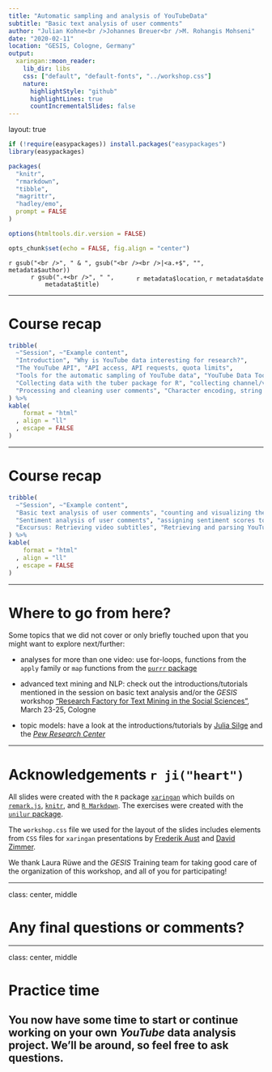 ```yaml
---
title: "Automatic sampling and analysis of YouTubeData"
subtitle: "Basic text analysis of user comments"
author: "Julian Kohne<br />Johannes Breuer<br />M. Rohangis Mohseni"
date: "2020-02-11"
location: "GESIS, Cologne, Germany"
output:
  xaringan::moon_reader:
    lib_dir: libs
    css: ["default", "default-fonts", "../workshop.css"]
    nature:
      highlightStyle: "github"
      highlightLines: true
      countIncrementalSlides: false
---
```

layout: true

```r
if (!require(easypackages)) install.packages("easypackages")
library(easypackages)

packages(
  "knitr",
  "rmarkdown",
  "tibble",
  "magrittr",
  "hadley/emo",
  prompt = FALSE
)

options(htmltools.dir.version = FALSE)

opts_chunk$set(echo = FALSE, fig.align = "center")
```

<div class="my-footer">
  <div style="float: left;"><span>`r gsub("<br />", " & ", gsub("<br /><br />|<a.+$", "", metadata$author))`</span></div>
  <div style="float: right;"><span>`r metadata$location`, `r metadata$date`</span></div>
  <div style="text-align: center;"><span>`r gsub(".+<br />", " ", metadata$title)`</span></div>
  </div>
  
---

# Course recap

```r
tribble(
  ~"Session", ~"Example content", 
  "Introduction", "Why is YouTube data interesting for research?",
  "The YouTube API", "API access, API requests, quota limits",
  "Tools for the automatic sampling of YouTube data", "YouTube Data Tools, Webometric Analyst, tuber",
  "Collecting data with the tuber package for R", "collecting channel/video stats & viewer comments", 
  "Processing and cleaning user comments", "Character encoding, string operations, emoji dictionaries"
) %>% 
kable(
    format = "html"
  , align = "ll"
  , escape = FALSE
)
```



---

# Course recap

```r
tribble(
  ~"Session", ~"Example content", 
  "Basic text analysis of user comments", "counting and visualizing the frequencies of words and emojis in comments",
  "Sentiment analysis of user comments", "assigning sentiment scores to words and emojis",
  "Excursus: Retrieving video subtitles", "Retrieving and parsing YouTube video subtitles"
) %>% 
kable(
    format = "html"
  , align = "ll"
  , escape = FALSE
)
```

---

# Where to go from here?

Some topics that we did not cover or only briefly touched upon that you might want to explore next/further:

- analyses for more than one video: use for-loops, functions from the `apply` family or `map` functions from the [`purrr` package](https://purrr.tidyverse.org/)

- advanced text mining and NLP: check out the introductions/tutorials mentioned in the session on basic text analysis and/or the *GESIS* workshop ["Research Factory for Text Mining in the Social Sciences"](https://training.gesis.org/?site=pDetails&child=full&pID=0x7C279142645144CB854441D0AD613445), March 23-25, Cologne

- topic models: have a look at the introductions/tutorials by [Julia Silge](https://juliasilge.com/blog/sherlock-holmes-stm/) and the [*Pew Research Center*](https://medium.com/pew-research-center-decoded/an-intro-to-topic-models-for-text-analysis-de5aa3e72bdb)

---

# Acknowledgements `r ji("heart")`

All slides were created with the `R` package [`xaringan`](https://github.com/yihui/xaringan) which builds on [`remark.js`](https://remarkjs.com), [`knitr`](http://yihui.name/knitr), and [`R Markdown`](https://rmarkdown.rstudio.com). The exercises were created with the [`unilur` package](https://github.com/koncina/unilur).  

The `workshop.css` file we used for the layout of the slides includes elements from `CSS` files for `xaringan` presentations by [Frederik Aust](https://github.com/crsh) and [David Zimmer](https://github.com/DavZim).  

We thank Laura Rüwe and the *GESIS* Training team for taking good care of the organization of this workshop, and all of you for participating!

---

class: center, middle

# Any final questions or comments?

---

class: center, middle

# Practice time
## You now have some time to start or continue working on your own *YouTube* data analysis project. We'll be around, so feel free to ask questions. 



